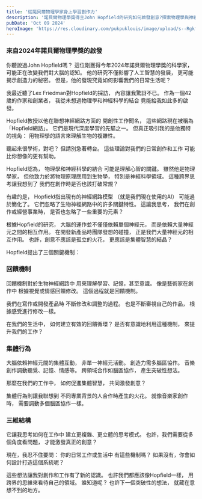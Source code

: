 ```yaml
---
title: '從諾貝爾物理學家身上學習創作力'
description: '諾貝爾物理學獎得主John Hopfield的研究如何啟發創意?探索物理學與神經科學的跨界思考,及其對創新和日常生活的深遠影響。'
pubDate: 'Oct 09 2024'
heroImage: 'https://res.cloudinary.com/pukpuklouis/image/upload/s--RgkfmsPN--/f_avif,q_auto/v1728577508/W3yp9KQGSgCjWdMXhAD-sg_atbdz1.webp'
---
```



### 來自2024年諾貝爾物理學獎的啟發

  
你聽說過John Hopfield嗎？
這位剛獲得今年2024年諾貝爾物理學獎的科學家，
可能正在改變我們對大腦的認知。
他的研究不僅影響了人工智慧的發展，
更可能揭示創造力的秘密。
但是，他的發現究竟如何影響我們的日常生活呢？

我最近聽了Lex Friedman對Hopfield的採訪，
內容讓我驚訝不已。
作為一個42歲的作家和創業者，
我從未想過物理學和神經科學的結合
竟能給我如此多的啟發。

Hopfield教授以他在聯想神經網路方面的
開創性工作聞名，
這些網路現在被稱為「Hopfield網路」。
它們是現代深度學習的先驅之一。
但真正吸引我的是他獨特的視角：
用物理學的語言來理解生物的複雜性。

聽起來很學術，對吧？
但請別急著轉台。
這些理論對我們的日常創作和工作
可能比你想像的更有幫助。

Hopfield認為，
物理學和神經科學的結合
可能是理解心智的關鍵。
雖然他是物理學家，
但他致力於將物理原理應用到生物學，
特別是神經科學領域。
這種跨界思考讓我想到了
我們在創作時是否也該打破常規？

有趣的是，
Hopfield指出現有的神經網路模型
（就是我們現在使用的AI）
可能過於簡化了。
它們忽略了生物神經網路中的許多關鍵特性。
這讓我思考，
我們在創作或經營事業時，
是否也忽略了一些重要的元素？

根據Hopfield的研究，
大腦的運作並不僅僅依賴單個神經元，
而是依賴大量神經元之間的相互作用。
在開發新產品時團隊發想的碰撞，
正是我們大量神經元的相互作用。
也許，創意不應該是孤立的火花，
更應該是集體智慧的結晶？

Hopfield提出了三個關鍵機制：

### 回饋機制
回饋機制對於生物神經網路中
用來理解學習、記憶，甚至意識。
像是藝術家在創作中
根據視覺或情感回饋修改。
這個過程就是回饋機制。

我們在寫作或開發產品時
不斷修改和調整的過程。
也是不斷審視自己的作品，
根據感受進行修改一樣。

在我們的生活中，
如何建立有效的回饋循環？
是否有意識地利用這種機制，
來提升我們的工作？

### 集體行為
大腦依賴神經元間的集體互動，
非單一神經元活動。
創造力需多腦區協作。
音樂創作調動聽覺、記憶、情感等。
跨領域合作如腦區協作，
產生突破性想法。

那麼在我們的工作中，
如何促進集體智慧，
共同激發創意？

集體行為則讓我聯想到
不同專業背景的人合作時產生的火花。
就像音樂家創作時，
需要調動多個腦區協作一樣。

### 三維結構
它讓我思考如何在工作中
建立更複雜、更立體的思考模式。
也許，我們需要從多個角度看問題，
才能激發真正的創意？

現在，我忍不住要問：
你的日常工作或生活中
有這些機制嗎？
如果沒有，你會如何設計打造這個系統呢？

這些想法讓我對創作和工作有了新的認識。
也許我們都應該像Hopfield一樣，
用跨界的思維來看待自己的領域。
誰知道呢？
也許下一個突破性的想法，
就藏在意想不到的地方。

